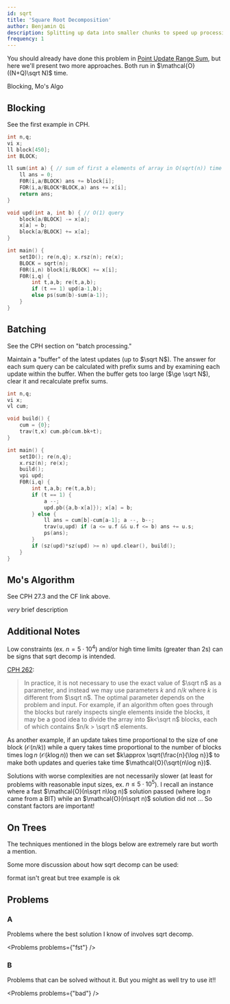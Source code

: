 ```yaml
---
id: sqrt
title: 'Square Root Decomposition'
author: Benjamin Qi
description: Splitting up data into smaller chunks to speed up processing.
frequency: 1
---
```




<!-- 	new Problem(
		'wcipeg',
		'COI 08-Otoci',
		'https://wcipeg.com/problem/coi08p2',
		'Hard',
		false,
		['HLD'],
		'https://github.com/mostafa-saad/MyCompetitiveProgramming/blob/master/Olympiad/COI/official/2009/solutions.pdf'
	), -->

<!-- GP of Nanjing? -->

<FocusProblem problem={problems.sam[0]} />

You should already have done this problem in [Point Update Range Sum](/gold/PURS), but here we'll present two more approaches. Both run in $\mathcal{O}((N+Q)\sqrt N)$ time.

<Resources>
	<Resource source="CPH" title="27 - Square Root Algorithms" starred></Resource>
	<Resource
		source="CF"
		title="Applications of Square Root Decomposition"
		url="https://codeforces.com/blog/entry/83248"
		starred
	>
		Blocking, Mo's Algo
	</Resource>
</Resources>

## Blocking

<!-- partitioning into sqrt blocks (each block can have some sort of data structure ...)
 -->

See the first example in CPH.

```cpp
int n,q;
vi x;
ll block[450];
int BLOCK;

ll sum(int a) { // sum of first a elements of array in O(sqrt(n)) time
	ll ans = 0;
	F0R(i,a/BLOCK) ans += block[i];
	FOR(i,a/BLOCK*BLOCK,a) ans += x[i];
	return ans;
}

void upd(int a, int b) { // O(1) query
	block[a/BLOCK] -= x[a];
	x[a] = b;
	block[a/BLOCK] += x[a];
}

int main() {
	setIO(); re(n,q); x.rsz(n); re(x);
	BLOCK = sqrt(n);
	F0R(i,n) block[i/BLOCK] += x[i];
	F0R(i,q) {
		int t,a,b; re(t,a,b);
		if (t == 1) upd(a-1,b);
		else ps(sum(b)-sum(a-1));
	}
}
```

## Batching

See the CPH section on "batch processing."

Maintain a "buffer" of the latest updates (up to $\sqrt N$). The answer for each sum query can be calculated with prefix sums and by examining each update within the buffer. When the buffer gets too large ($\ge \sqrt N$), clear it and recalculate prefix sums.

```cpp
int n,q;
vi x;
vl cum;

void build() {
	cum = {0};
	trav(t,x) cum.pb(cum.bk+t);
}

int main() {
	setIO(); re(n,q);
	x.rsz(n); re(x);
	build();
	vpi upd;
	F0R(i,q) {
		int t,a,b; re(t,a,b);
		if (t == 1) {
			a --;
			upd.pb({a,b-x[a]}); x[a] = b;
		} else {
			ll ans = cum[b]-cum[a-1]; a --, b--;
			trav(u,upd) if (a <= u.f && u.f <= b) ans += u.s;
			ps(ans);
		}
		if (sz(upd)*sz(upd) >= n) upd.clear(), build();
	}
}
```

## Mo's Algorithm

See CPH 27.3 and the CF link above.

<Resources>
	<Resource source="CF" title="Mo's Algorithm" url="7383">
		<i>very</i> brief description
	</Resource>
</Resources>

<!-- [A2OJ](https://a2oj.com/category?ID=318) -->

## Additional Notes

Low constraints (ex. $n=5\cdot 10^4$) and/or high time limits (greater than 2s) can be signs that sqrt decomp is intended.

[CPH 262](/CPH.pdf#page=262):

> In practice, it is not necessary to use the exact value of $\sqrt n$ as a parameter, and instead we may use parameters $k$ and $n/k$ where $k$ is different from $\sqrt n$. The optimal parameter depends on the problem and input. For example, if an algorithm often goes through the blocks but rarely inspects single elements inside the blocks, it may be a good idea to divide the array into $k<\sqrt n$ blocks, each of which contains $n/k > \sqrt n$ elements.

As another example, if an update takes time proportional to the size of one block ($\mathcal{O}(n/k)$) while a query takes time proportional to the number of blocks times $\log n$ ($\mathcal{O}(k\log n)$) then we can set $k\approx \sqrt{\frac{n}{\log n}}$ to make both updates and queries take time $\mathcal{O}(\sqrt{n\log n})$.

Solutions with worse complexities are not necessarily slower (at least for problems with reasonable input sizes, ex. $n\le 5\cdot 10^5$). I recall an instance where a fast $\mathcal{O}(n\sqrt n\log n)$ solution passed (where $\log n$ came from a BIT) while an $\mathcal{O}(n\sqrt n)$ solution did not ... So constant factors are important!

## On Trees

The techniques mentioned in the blogs below are extremely rare but worth a mention.

<Resources>
	<Resource source="CF" title="Mo's on Trees" url="43230"></Resource>
	<Resource source="CF" title="Block Tree" url="46843"></Resource>
</Resources>

Some more discussion about how sqrt decomp can be used:

<Resources>
	<Resource
		source="CF"
		url="https://codeforces.com/blog/entry/54133"
		title="SQRT decomposition for beginners"
	>
		format isn't great but tree example is ok
	</Resource>
</Resources>

## Problems

### A

Problems where the best solution I know of involves sqrt decomp.

<Problems problems={"fst"} />

### B

Problems that can be solved without it. But you might as well try to use it!!

<Problems problems={"bad"} />
